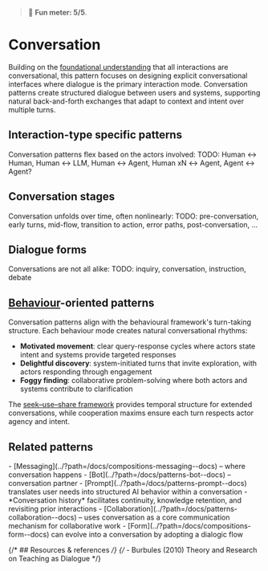 
<Meta title="Patterns/Conversation*" />

> 🙂 **Fun meter: 5/5**.

# Conversation

Building on the [foundational understanding](../?path=/docs/foundations-conversation--docs) that all interactions are conversational, this pattern focuses on designing explicit conversational interfaces where dialogue is the primary interaction mode.
Conversation patterns create structured dialogue between users and systems, supporting natural back-and-forth exchanges that adapt to context and intent over multiple turns.

## Interaction-type specific patterns
Conversation patterns flex based on the actors involved:
TODO: Human ↔︎ Human, Human ↔︎ LLM, Human ↔︎ Agent, Human xN ↔︎ Agent, Agent ↔︎ Agent?

## Conversation stages
Conversation unfolds over time, often nonlinearly:
TODO: pre-conversation, early turns, mid-flow, transition to action, error paths, post-conversation, ...

## Dialogue forms
Conversations are not all alike:
TODO: inquiry, conversation, instruction, debate

## [Behaviour](../?path=/docs/foundations-intent-interaction--docs)-oriented patterns

Conversation patterns align with the behavioural framework's turn-taking structure. Each behaviour mode creates natural conversational rhythms:

- **Motivated movement**: clear query-response cycles where actors state intent and systems provide targeted responses
- **Delightful discovery**: system-initiated turns that invite exploration, with actors responding through engagement
- **Foggy finding**: collaborative problem-solving where both actors and systems contribute to clarification

The [seek–use–share framework](../?path=/docs/foundations-intent-interaction--docs) provides temporal structure for extended conversations, while cooperation maxims ensure each turn respects actor agency and intent.

## Related patterns

<div>
- [Messaging](../?path=/docs/compositions-messaging--docs) – where conversation happens
- [Bot](../?path=/docs/patterns-bot--docs) – conversation partner
- [Prompt](../?path=/docs/patterns-prompt--docs) translates user needs into structured AI behavior within a conversation
- *Conversation history* facilitates continuity, knowledge retention, and revisiting prior interactions
- [Collaboration](../?path=/docs/patterns-collaboration--docs) – uses conversation as a core communication mechanism for collaborative work
- [Form](../?path=/docs/compositions-form--docs) can evolve into a conversation by adopting a dialogic flow
</div>

{/* ## Resources & references */}
{/* - Burbules (2010) Theory and Research on Teaching as Dialogue */}
